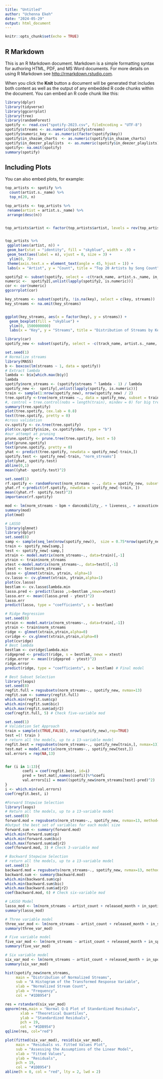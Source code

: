 ---
title: "Untitled"
author: "Uchenna Ekeh"
date: "2024-05-29"
output: html_document
---

```{r setup, include=FALSE}
knitr::opts_chunk$set(echo = TRUE)
```

## R Markdown

This is an R Markdown document. Markdown is a simple formatting syntax for authoring HTML, PDF, and MS Word documents. For more details on using R Markdown see <http://rmarkdown.rstudio.com>.

When you click the **Knit** button a document will be generated that includes both content as well as the output of any embedded R code chunks within the document. You can embed an R code chunk like this:

```{r }
library(dplyr)
library(tidyverse)
library(ggcorrplot)
library(tree)
library(randomForest)
spotify <- read.csv("spotify-2023.csv", fileEncoding = "UTF-8")
spotify$streams <- as.numeric(spotify$streams)
spotify$numeric_key <- as.numeric(factor(spotify$key))
spotify$in_shazam_charts  <- as.numeric(spotify$in_shazam_charts)
spotify$in_deezer_playlists  <- as.numeric(spotify$in_deezer_playlists)
spotify<- na.omit(spotify)
summary(spotify)
```

## Including Plots

You can also embed plots, for example:

```{r }
top_artists <- spotify %>%
  count(artist.s._name) %>%
  top_n(20, n)

top_artists <- top_artists %>%
 rename(artist = artist.s._name) %>%
 arrange(desc(n))


top_artists$artist <- factor(top_artists$artist, levels = rev(top_artists$artist))


top_artists %>%
 ggplot(aes(artist, n)) +
 geom_bar(stat = "identity", fill = "skyblue", width = .9) +
 geom_text(aes(label = n), vjust = 0, size = 3) +
  ylim(0, 7)+
 theme(axis.text.x = element_text(angle = 45, hjust = 1)) +
 labs(x = "Artist", y = "Count", title = "Top 20 Artists by Song Count")
```




```{r}
spotify2 <- subset(spotify, select = -c(track_name, artist.s._name, in_apple_playlists, in_apple_charts, in_deezer_playlists, in_deezer_charts, in_shazam_charts, key, in_spotify_charts, released_day, released_year))
numeric <-  spotify2[,unlist(lapply(spotify2, is.numeric))]
cor <- cor(numeric)
ggcorrplot(cor)
```



```{r}
key_streams <- subset(spotify, !is.na(key), select = c(key, streams))
key_streams <- na.omit(key_streams)


ggplot(key_streams, aes(x = factor(key), y = streams)) +
  geom_boxplot(fill = "skyblue") +
  ylim(0, 1500000000)
  labs(x = "Key", y = "Streams", title = "Distribution of Streams by Key")
```



```{r}
library(car)
spotify_new <- subset(spotify, select = -c(track_name, artist.s._name, streams, in_apple_playlists, in_apple_charts, in_deezer_playlists, in_deezer_charts, in_shazam_charts, key, in_spotify_charts, released_day, released_year)) # Remove unneeded variables
```


```{r}
set.seed(1)
# Normalize streams
library(MASS)
b <- boxcox(lm(streams ~ 1, data = spotify))
# Extract lambda
lambda <- b$x[which.max(b$y)]
lambda
spotify$norm_streams <- (spotify$streams ^ lambda - 1) / lambda
spotify_new <-  spotify[,unlist(lapply(spotify, is.numeric))]
train <- sample(1:nrow(spotify_new), nrow(spotify_new) / 2)
tree.spotify <-tree(norm_streams ~., data = spotify_new, subset = train) #smaller tree
#, control = tree.control(nobs = length(train), mindev = 0) for big tree
summary(tree.spotify)
plot(tree.spotify, cex.lab = 0.8)
text(tree.spotify, pretty = 0)
#cross validation
cv.spotify <- cv.tree(tree.spotify)
plot(cv.spotify$size, cv.spotify$dev, type = "b")
#our attempt at pruning
prune.spotify <- prune.tree(tree.spotify, best = 5)
plot(prune.spotify)
text(prune.spotify, pretty = 0)
yhat <- predict(tree.spotify, newdata = spotify_new[-train,])
spotify.test <- spotify_new[-train, "norm_streams"]
plot(yhat, spotify.test)
abline(0,1)
mean((yhat- spotify.test)^2)
```



```{r}
set.seed(1)
rf.spotify <- randomForest(norm_streams ~ ., data = spotify_new, subset = train, mtry = 5, importance = TRUE)
yhat.rf <-predict(rf.spotify, newdata = spotify_new[-train, ])
mean((yhat.rf- spotify.test)^2)
importance(rf.spotify)
```


```{r}
mod <- lm(norm_streams ~ bpm + danceability_. + liveness_. + acousticness_. + valence_. + energy_. + instrumentalness_. + speechiness_., data = spotify)
summary(mod)
plot(mod)
```


```{r}
# LASSO
library(glmnet)
library(dplyr)
set.seed(8)
samp <- sample(seq_len(nrow(spotify_new)),  size = 0.75*nrow(spotify_new))
train <- spotify_new[samp,]
test <- spotify_new[-samp,]
xtrain <- model.matrix(norm_streams~., data=train)[,-1]
ytrain <- train$norm_streams
xtest <-model.matrix(norm_streams~., data=test)[,-1]
ytest <- test$norm_streams
lasso <- glmnet(xtrain, ytrain, alpha=1)
cv.lasso <- cv.glmnet(xtrain, ytrain,alpha=1)
plot(cv.lasso)
bestlam <- cv.lasso$lambda.min
lasso.pred <- predict(lasso ,s=bestlam ,newx=xtest)
lasso.err <- mean((lasso.pred - ytest)^2)
lasso.err
predict(lasso, type = "coefficients", s = bestlam)
```


```{r}
# Ridge Regression
set.seed(8)
xtrain <- model.matrix(norm_streams~., data=train[,-1])
ytrain <- train$norm_streams
ridge <- glmnet(xtrain,ytrain,alpha=0)
cvridge <- cv.glmnet(xtrain,ytrain,alpha=0)
plot(cvridge)
# Best lambda
bestlam <- cvridge$lambda.min
ridgepred <- predict(ridge, s = bestlam, newx = xtest)
ridge.error <- mean((ridgepred - ytest)^2)
ridge.error
predict(ridge, type = "coefficients", s = bestlam) # Final model
```



```{r}
# Best Subset Selection
library(leaps)
set.seed(8)
regfit.full = regsubsets(norm_streams~., spotify_new, nvmax=13)
regfit.sum <- summary(regfit.full)
which.min(regfit.sum$cp)
which.min(regfit.sum$bic)
which.max(regfit.sum$adjr2)
coef(regfit.full, 5) # Check five-variable mod
```



```{r}
set.seed(1)
# Validation Set Approach
train = sample(c(TRUE,FALSE), nrow(spotify_new),rep=TRUE)
test =(! train )
# return all the models, up to a 13-variable model
regfit.best = regsubsets(norm_streams~., spotify_new[train,], nvmax=13)
test.mat = model.matrix(norm_streams~., spotify_new[test,])
val.errors = rep(NA,13)


for (i in 1:13){
        coefi = coef(regfit.best, id=i)
        pred = test.mat[,names(coefi)]%*%coefi
        val.errors[i] = mean((spotify_new$norm_streams[test]-pred)^2)
}
i <- which.min(val.errors)
coef(regfit.best, i)
```



```{r}
#Forward Stepwise Selection
library(leaps)
# Return all the models, up to a 13-variable model
set.seed(8)
forward.mod = regsubsets(norm_streams~., spotify_new, nvmax=13, method="forward")
#Output the best set of variables for each model size
forward.sum <- summary(forward.mod)
which.min(forward.sum$cp)
which.min(forward.sum$bic)
which.max(forward.sum$adjr2)
coef(forward.mod, 3) # Check 3-variable mod
```


```{r}
# Backward Stepwise Selection
# return all the models, up to a 13-variable model
set.seed(1)
backward.mod = regsubsets(norm_streams~., spotify_new, nvmax=13, method="backward")
backward.sum <- summary(backward.mod)
which.min(backward.sum$cp)
which.min(backward.sum$bic)
which.max(backward.sum$adjr2)
coef(backward.mod, 6) # Check six-variable mod
```



```{r}
# LASSO Model
lasso_mod <- lm(norm_streams ~ artist_count + released_month + in_spotify_playlists + speechiness_. + bpm + danceability_. + liveness_., data = spotify)
summary(lasso_mod)
```


```{r}
# Three variable model
three_var_mod <- lm(norm_streams ~ artist_count + released_month + in_spotify_playlists, data = spotify)
summary(three_var_mod)
```


```{r}
# Five variable model
five_var_mod <- lm(norm_streams ~ artist_count + released_month + in_spotify_playlists + speechiness_. + danceability_., data = spotify)
summary(five_var_mod)
```


```{r}
# Six variable model
six_var_mod <- lm(norm_streams ~ artist_count + released_month + in_spotify_playlists + speechiness_. + danceability_. + bpm, data = spotify)
summary(six_var_mod)
```


```{r}


hist(spotify_new$norm_streams,
     main = "Distribution of Normalized Streams",
     sub = "A Histogram of the Transformed Response Variable",
     xlab = "Normalized Stream Count",
     ylab = "Frequency",
     col = "#1DB954")

res = rstandard(six_var_mod)
qqnorm(res,main = "Normal Q-Q Plot of Standardized Residuals",
       xlab = "Theoretical Quantiles",
       ylab = "Standardized Residuals",
       pch = 19,
       col = "#1DB954")
qqline(res, col="red")

plot(fitted(six_var_mod), resid(six_var_mod), 
     main = "Residuals vs. Fitted Values Plot",
     sub = "Assessing the Assumptions of the Linear Model",
     xlab = "Fitted Values",
     ylab = "Residuals",
     pch = 19,
     col = "#1DB954")
abline(h = 0, col = "red", lty = 2, lwd = 2)

```








